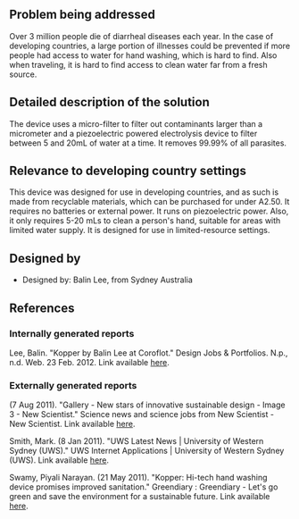 {{Medical Device
|Health Topic=Waterborne diseases
|Classification=Preventative
|Scope=Prototype
|Location=Africa, Asia, South America
|Image=Kopper.jpg
}}
==Problem being addressed==
Over 3 million people die of diarrheal diseases each year. In the case of developing countries, a large portion of illnesses could be prevented if more people had access to water for hand washing, which is hard to find.  Also when traveling, it is hard to find access to clean water far from a fresh source.

==Detailed description of the solution==
The device uses a micro-filter to filter out contaminants larger than a micrometer and a piezoelectric powered electrolysis device to filter between 5 and 20mL of water at a time. It removes 99.99% of all parasites.

==Relevance to developing country settings==
This device was designed for use in developing countries, and as such is made from recyclable materials, which can be purchased for under A2.50. It requires no batteries or external power. It runs on piezoelectric power. Also, it only requires 5-20 mLs to clean a person's hand, suitable for areas with limited water supply. It is designed for use in limited-resource settings.

==Designed by==
*Designed by: Balin Lee, from Sydney Australia

==References==
===Internally generated reports===
Lee, Balin. "Kopper by Balin Lee at Coroflot." Design Jobs & Portfolios. N.p., n.d. Web. 23 Feb. 2012. Link available [http://www.coroflot.com/bjl/Kopper here].

===Externally generated reports===
(7 Aug 2011). "Gallery - New stars of innovative sustainable design - Image 3 - New Scientist." Science news and science jobs from New Scientist - New Scientist. Link available [http://www.newscientist.com/gallery/new-stars-of-innovative-sustainable-design/3 here].

Smith, Mark. (8 Jan 2011). "UWS Latest News | University of Western Sydney (UWS)." UWS Internet Applications | University of Western Sydney (UWS). Link available [http://pubapps.uws.edu.au/news/index.php?act=view&story_id=3012 here].

Swamy, Piyali Narayan. (21 May 2011). "Kopper: Hi-tech hand washing device promises improved sanitation." Greendiary : Greendiary - Let's go green and save the environment for a sustainable future. Link available [http://www.greendiary.com/entry/kopper-hi-tech-hand-washing-device-promises-improved-sanitation/ here].